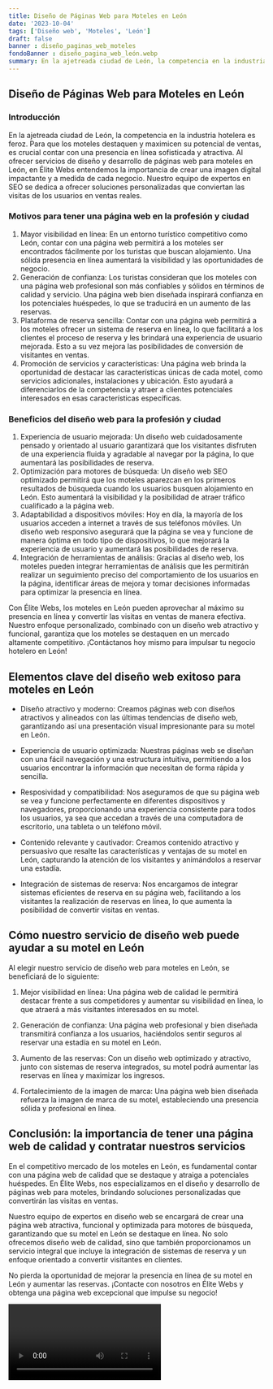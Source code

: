 ```yaml
---
title: Diseño de Páginas Web para Moteles en León
date: '2023-10-04'
tags: ['Diseño web', 'Moteles', 'León']
draft: false
banner : diseño_paginas_web_moteles
fondoBanner : diseño_pagina_web_león.webp
summary: En la ajetreada ciudad de León, la competencia en la industria hotelera es feroz. Para que los moteles destaquen y maximicen su potencial de ventas, es crucial contar con una presencia en línea sofisticada y atractiva. Al ofrecer servicios de diseño y desarrollo de páginas web para moteles en León, en Élite Webs entendemos la importancia de crear una imagen digital impactante y a medida de cada negocio. Nuestro equipo de expertos en SEO se dedica a ofrecer soluciones personalizadas que conviertan las visitas de los usuarios en ventas reales.
---
```


## Diseño de Páginas Web para Moteles en León

### Introducción

En la ajetreada ciudad de León, la competencia en la industria hotelera es feroz. Para que los moteles destaquen y maximicen su potencial de ventas, es crucial contar con una presencia en línea sofisticada y atractiva. Al ofrecer servicios de diseño y desarrollo de páginas web para moteles en León, en Élite Webs entendemos la importancia de crear una imagen digital impactante y a medida de cada negocio. Nuestro equipo de expertos en SEO se dedica a ofrecer soluciones personalizadas que conviertan las visitas de los usuarios en ventas reales.

### Motivos para tener una página web en la profesión y ciudad

1. Mayor visibilidad en línea: En un entorno turístico competitivo como León, contar con una página web permitirá a los moteles ser encontrados fácilmente por los turistas que buscan alojamiento. Una sólida presencia en línea aumentará la visibilidad y las oportunidades de negocio.
2. Generación de confianza: Los turistas consideran que los moteles con una página web profesional son más confiables y sólidos en términos de calidad y servicio. Una página web bien diseñada inspirará confianza en los potenciales huéspedes, lo que se traducirá en un aumento de las reservas.
3. Plataforma de reserva sencilla: Contar con una página web permitirá a los moteles ofrecer un sistema de reserva en línea, lo que facilitará a los clientes el proceso de reserva y les brindará una experiencia de usuario mejorada. Esto a su vez mejora las posibilidades de conversión de visitantes en ventas.
4. Promoción de servicios y características: Una página web brinda la oportunidad de destacar las características únicas de cada motel, como servicios adicionales, instalaciones y ubicación. Esto ayudará a diferenciarlos de la competencia y atraer a clientes potenciales interesados en esas características específicas.

### Beneficios del diseño web para la profesión y ciudad

1. Experiencia de usuario mejorada: Un diseño web cuidadosamente pensado y orientado al usuario garantizará que los visitantes disfruten de una experiencia fluida y agradable al navegar por la página, lo que aumentará las posibilidades de reserva.
2. Optimización para motores de búsqueda: Un diseño web SEO optimizado permitirá que los moteles aparezcan en los primeros resultados de búsqueda cuando los usuarios busquen alojamiento en León. Esto aumentará la visibilidad y la posibilidad de atraer tráfico cualificado a la página web.
3. Adaptabilidad a dispositivos móviles: Hoy en día, la mayoría de los usuarios acceden a internet a través de sus teléfonos móviles. Un diseño web responsivo asegurará que la página se vea y funcione de manera óptima en todo tipo de dispositivos, lo que mejorará la experiencia de usuario y aumentará las posibilidades de reserva.
4. Integración de herramientas de análisis: Gracias al diseño web, los moteles pueden integrar herramientas de análisis que les permitirán realizar un seguimiento preciso del comportamiento de los usuarios en la página, identificar áreas de mejora y tomar decisiones informadas para optimizar la presencia en línea.

Con Élite Webs, los moteles en León pueden aprovechar al máximo su presencia en línea y convertir las visitas en ventas de manera efectiva. Nuestro enfoque personalizado, combinado con un diseño web atractivo y funcional, garantiza que los moteles se destaquen en un mercado altamente competitivo. ¡Contáctanos hoy mismo para impulsar tu negocio hotelero en León!

<GifSeo />

<Cta />

## Elementos clave del diseño web exitoso para moteles en León

- Diseño atractivo y moderno: Creamos páginas web con diseños atractivos y alineados con las últimas tendencias de diseño web, garantizando así una presentación visual impresionante para su motel en León.

- Experiencia de usuario optimizada: Nuestras páginas web se diseñan con una fácil navegación y una estructura intuitiva, permitiendo a los usuarios encontrar la información que necesitan de forma rápida y sencilla.

- Resposividad y compatibilidad: Nos aseguramos de que su página web se vea y funcione perfectamente en diferentes dispositivos y navegadores, proporcionando una experiencia consistente para todos los usuarios, ya sea que accedan a través de una computadora de escritorio, una tableta o un teléfono móvil.

- Contenido relevante y cautivador: Creamos contenido atractivo y persuasivo que resalte las características y ventajas de su motel en León, capturando la atención de los visitantes y animándolos a reservar una estadía.

- Integración de sistemas de reserva: Nos encargamos de integrar sistemas eficientes de reserva en su página web, facilitando a los visitantes la realización de reservas en línea, lo que aumenta la posibilidad de convertir visitas en ventas.

## Cómo nuestro servicio de diseño web puede ayudar a su motel en León

Al elegir nuestro servicio de diseño web para moteles en León, se beneficiará de lo siguiente:

1. Mejor visibilidad en línea: Una página web de calidad le permitirá destacar frente a sus competidores y aumentar su visibilidad en línea, lo que atraerá a más visitantes interesados en su motel.

2. Generación de confianza: Una página web profesional y bien diseñada transmitirá confianza a los usuarios, haciéndolos sentir seguros al reservar una estadía en su motel en León.

3. Aumento de las reservas: Con un diseño web optimizado y atractivo, junto con sistemas de reserva integrados, su motel podrá aumentar las reservas en línea y maximizar los ingresos.

4. Fortalecimiento de la imagen de marca: Una página web bien diseñada refuerza la imagen de marca de su motel, estableciendo una presencia sólida y profesional en línea.

## Conclusión: la importancia de tener una página web de calidad y contratar nuestros servicios

En el competitivo mercado de los moteles en León, es fundamental contar con una página web de calidad que se destaque y atraiga a potenciales huéspedes. En Élite Webs, nos especializamos en el diseño y desarrollo de páginas web para moteles, brindando soluciones personalizadas que convertirán las visitas en ventas.

Nuestro equipo de expertos en diseño web se encargará de crear una página web atractiva, funcional y optimizada para motores de búsqueda, garantizando que su motel en León se destaque en línea. No solo ofrecemos diseño web de calidad, sino que también proporcionamos un servicio integral que incluye la integración de sistemas de reserva y un enfoque orientado a convertir visitantes en clientes.

No pierda la oportunidad de mejorar la presencia en línea de su motel en León y aumentar las reservas. ¡Contacte con nosotros en Élite Webs y obtenga una página web excepcional que impulse su negocio!

<Video />

<CtaBot job='Moteles' city='León'/>

<Gmaps query='León+españa+maps' />